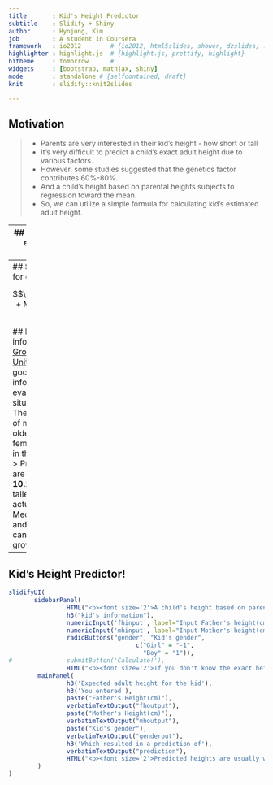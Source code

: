 ```yaml
---
title       : Kid's Height Predictor 
subtitle    : Slidify + Shiny 
author      : Hyojung, Kim
job         : A student in Coursera 
framework   : io2012        # {io2012, html5slides, shower, dzslides, ...}
highlighter : highlight.js  # {highlight.js, prettify, highlight}
hitheme     : tomorrow      # 
widgets     : [bootstrap, mathjax, shiny] 
mode        : standalone # {selfcontained, draft}
knit        : slidify::knit2slides

--- 
```

## Motivation 

> * Parents are very interested in their kid's height - how short or tall 
> * It's very difficult to predict a child's exact adult height due to various factors. 
> * However, some studies suggested that the genetics factor contributes 60%-80%. 
> * And a child's height based on parental heights subjects to regression toward the mean. 
> * So, we can utilize a simple formula for calculating kid's estimated adult height.

---
## How to calculate estimated kid's adult height 

> 1. Convert each parent's height into centimeters. For example, if mom is 5 feet 6 inches, tall, her height is 167.64 centimeters.
> 2. Add both parents' heights together and divide the resulting number by two. 
> 3. Subtract 6.35 centimeters from the result above if the child is a girl. For a boy, add 6.35 centimeters to the average of the parent's height calculated above.
> 4. Your child's adult height will likely fall within 10.14 centimeters of that number.

--- 
## Simple formula for calcalation

$$\frac{FatherHeight + MotherHeight}{2} \pm 6.35$$

## Reference information
> [CDC Growth Charts of the United States](http://www.cdc.gov/GrowthCharts/) are good sources of information to evaluate the growth situation of a child.
> The average height of male of age 20 or older is 176.3 cm, female is 162.2 cm in the United States.
> Predicted heights are usually within <strong>10.16 centimeters</strong>, taller or shorter, than actual adult height. Medical conditions and other factors can affect a child's growth.

--- 
## Kid's Height Predictor!

```r

slidifyUI(          
       sidebarPanel(
                HTML("<p><font size='2'>A child's height based on parental heights subjects to regression toward the mean. This calculator is base on this algorithm. Please enjoy it !</font></p>"),
                h3("kid's information"),                
                numericInput('fhinput', label="Input Father's height(cm)", value = 176.3),
                numericInput('mhinput', label="Input Mother's height(cm)", value = 162.2),
                radioButtons("gender", "Kid's gender",
                                   c("Girl" = "-1",
                                     "Boy" = "1")),
#               submitButton('Calculate!'), 
                HTML("<p><font size='2'>If you don't know the exact height of your parents, you can accept the default value.</font></p>")),
        mainPanel(
                h3('Expected adult height for the kid'),
                h3('You entered'),
                paste("Father's Height(cm)"),
                verbatimTextOutput("fhoutput"),
                paste("Mother's Height(cm)"), 
                verbatimTextOutput("mhoutput"),
                paste("Kid's gender"),
                verbatimTextOutput("genderout"),
                h3('Which resulted in a prediction of'),
                verbatimTextOutput("prediction"),
                HTML("<p><font size='2'>Predicted heights are usually within <strong>10.16 centimeters</strong>, taller or shorter, than actual adult height. Medical conditions and other factors can affect a child's growth.</font></p>")                
        )                
)

```

